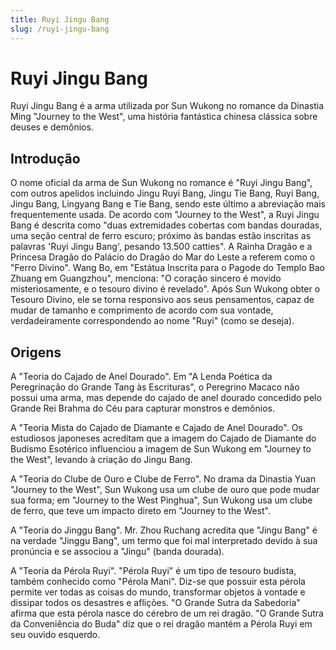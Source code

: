 ```yaml
---
title: Ruyi Jingu Bang
slug: /ruyi-jingu-bang
---
```


# Ruyi Jingu Bang

Ruyi Jingu Bang é a arma utilizada por Sun Wukong no romance da Dinastia Ming "Journey to the West", uma história fantástica chinesa clássica sobre deuses e demônios.

## Introdução

O nome oficial da arma de Sun Wukong no romance é "Ruyi Jingu Bang", com outros apelidos incluindo Jingu Ruyi Bang, Jingu Tie Bang, Ruyi Bang, Jingu Bang, Lingyang Bang e Tie Bang, sendo este último a abreviação mais frequentemente usada. De acordo com "Journey to the West", a Ruyi Jingu Bang é descrita como "duas extremidades cobertas com bandas douradas, uma seção central de ferro escuro; próximo às bandas estão inscritas as palavras 'Ruyi Jingu Bang', pesando 13.500 catties". A Rainha Dragão e a Princesa Dragão do Palácio do Dragão do Mar do Leste a referem como o "Ferro Divino". Wang Bo, em "Estátua Inscrita para o Pagode do Templo Bao Zhuang em Guangzhou", menciona: "O coração sincero é movido misteriosamente, e o tesouro divino é revelado". Após Sun Wukong obter o Tesouro Divino, ele se torna responsivo aos seus pensamentos, capaz de mudar de tamanho e comprimento de acordo com sua vontade, verdadeiramente correspondendo ao nome "Ruyi" (como se deseja).

## Origens

A "Teoria do Cajado de Anel Dourado". Em "A Lenda Poética da Peregrinação do Grande Tang às Escrituras", o Peregrino Macaco não possui uma arma, mas depende do cajado de anel dourado concedido pelo Grande Rei Brahma do Céu para capturar monstros e demônios.

A "Teoria Mista do Cajado de Diamante e Cajado de Anel Dourado". Os estudiosos japoneses acreditam que a imagem do Cajado de Diamante do Budismo Esotérico influenciou a imagem de Sun Wukong em "Journey to the West", levando à criação do Jingu Bang.

A "Teoria do Clube de Ouro e Clube de Ferro". No drama da Dinastia Yuan "Journey to the West", Sun Wukong usa um clube de ouro que pode mudar sua forma; em "Journey to the West Pinghua", Sun Wukong usa um clube de ferro, que teve um impacto direto em "Journey to the West".

A "Teoria do Jinggu Bang". Mr. Zhou Ruchang acredita que "Jingu Bang" é na verdade "Jinggu Bang", um termo que foi mal interpretado devido à sua pronúncia e se associou a "Jingu" (banda dourada).

A "Teoria da Pérola Ruyi". "Pérola Ruyi" é um tipo de tesouro budista, também conhecido como "Pérola Mani". Diz-se que possuir esta pérola permite ver todas as coisas do mundo, transformar objetos à vontade e dissipar todos os desastres e aflições. "O Grande Sutra da Sabedoria" afirma que esta pérola nasce do cérebro de um rei dragão. "O Grande Sutra da Conveniência do Buda" diz que o rei dragão mantém a Pérola Ruyi em seu ouvido esquerdo.